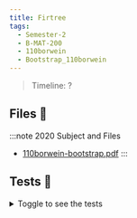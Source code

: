 ```yaml
---
title: Firtree
tags:
  - Semester-2
  - B-MAT-200
  - 110borwein
  - Bootstrap_110borwein
---
```

> Timeline: ?


## Files 📂

:::note 2020 Subject and Files
- [110borwein-bootstrap.pdf](https://github.com/Studio-17/Epitech-Subjects/raw/main/Semester-2/B-MAT-200/110borwein/Bootstrap_110borwein/110borwein-bootstrap.pdf)
:::

## Tests 🤖
<details>
  <summary>Toggle to see the tests</summary>
  <div>
Yo
  </div>
</details>

